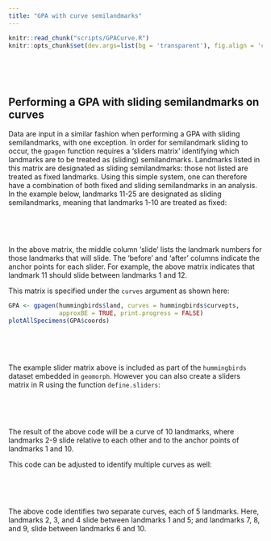 ```yaml
---
title: "GPA with curve semilandmarks"
---
```


```r
knitr::read_chunk("scripts/GPACurve.R")
knitr::opts_chunk$set(dev.args=list(bg = 'transparent'), fig.align = 'center', class.source = ".custom-inline", class.output = ".custom-inline")
```

```r

```
<br></br>

## **Performing a GPA with sliding semilandmarks on curves**

Data are input in a similar fashion when performing a GPA with sliding semilandmarks, with one exception. In order for semilandmark sliding to occur, the `gpagen` function requires a 'sliders matrix' identifying which landmarks are to be treated as (sliding) semilandmarks. Landmarks listed in this matrix are designated as sliding semilandmarks: those not listed are treated as fixed landmarks. Using this simple system, one can therefore have a combination of both fixed and sliding semilandmarks in an analysis. In the example below, landmarks 11-25 are designated as sliding semilandmarks, meaning that landmarks 1-10 are treated as fixed:

<div class = "code">
```r

```
</div>
<br></br>

In the above matrix, the middle column 'slide' lists the landmark numbers for those landmarks that will slide. The 'before' and 'after' columns indicate the anchor points for each slider. For example, the above matrix indicates that landmark 11 should slide between landmarks 1 and 12.

This matrix is specified under the `curves` argument as shown here:

<div class = "code">
```r
GPA <- gpagen(hummingbirds$land, curves = hummingbirds$curvepts, 
              approxBE = TRUE, print.progress = FALSE)
plotAllSpecimens(GPA$coords)
```
</div>
<br></br>

```r

```

The example slider matrix above is included as part of the `hummingbirds` dataset embedded in `geomorph`. However you can also create a sliders matrix in R using the function `define.sliders`:

<div class = "code">
```r

```
</div>
<br></br>

The result of the above code will be a curve of 10 landmarks, where landmarks 2-9 slide relative to each other and to the anchor points of landmarks 1 and 10.

This code can be adjusted to identify multiple curves as well:

<div class = "code">
```r

```
</div>
<br></br>

The above code identifies two separate curves, each of 5 landmarks. Here, landmarks 2, 3, and 4 slide between landmarks 1 and 5; and landmarks 7, 8, and 9, slide between landmarks 6 and 10.